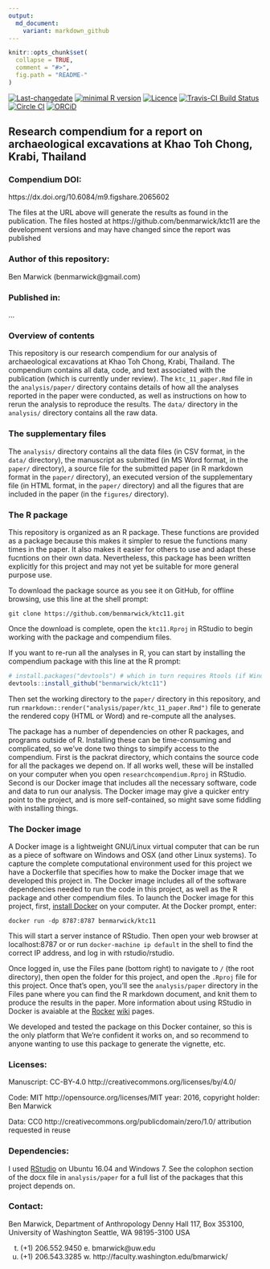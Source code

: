 ```yaml
---
output:
  md_document:
    variant: markdown_github
---
```


<!-- README.md is generated from README.Rmd. Please edit that file -->


```r
knitr::opts_chunk$set(
  collapse = TRUE,
  comment = "#>",
  fig.path = "README-"
)
```
[![Last-changedate](https://img.shields.io/badge/last%20change-`r gsub('-', '--', Sys.Date())`-brightgreen.svg)](https://github.com/benmarwick/ktc11/commits/master) 
[![minimal R version](https://img.shields.io/badge/R%3E%3D-`r as.character(getRversion())`-brightgreen.svg)](https://cran.r-project.org/)
[![Licence](https://img.shields.io/github/license/mashape/apistatus.svg)](http://choosealicense.com/licenses/mit/) 
[![Travis-CI Build Status](https://travis-ci.org/benmarwick/ktc11.png?branch=master)](https://travis-ci.org/benmarwick/ktc11) 
[![Circle CI](https://circleci.com/gh/benmarwick/ktc11.svg?style=shield&circle-token=:circle-token)](https://circleci.com/gh/benmarwick/ktc11) [![ORCiD](https://img.shields.io/badge/ORCiD-0000--0001--7879--4531-green.svg)](http://orcid.org/0000-0001-7879-4531) 

## Research compendium for a report on archaeological excavations at Khao Toh Chong, Krabi, Thailand

### Compendium DOI: 
 
https://dx.doi.org/10.6084/m9.figshare.2065602

The files at the URL above will generate the results as found in the publication. The files hosted at https://github.com/benmarwick/ktc11 are the development versions and may have changed since the report was published

### Author of this repository:

Ben Marwick (benmarwick@gmail.com)

### Published in: 

...

### Overview of contents

This repository is our research compendium for our analysis of archaeological excavations at Khao Toh Chong, Krabi, Thailand. The compendium contains all data, code, and text associated with the publication (which is currently under review). The `ktc_11_paper.Rmd` file in the `analysis/paper/` directory contains details of how all the analyses reported in the paper were conducted, as well as instructions on how to rerun the analysis to reproduce the results. The `data/` directory in the `analysis/` directory contains all the raw data. 

### The supplementary files

The `analysis/` directory contains all the data files (in CSV format, in the `data/` directory), the manuscript as submitted (in MS Word format, in the `paper/` directory), a source file for the submitted paper (in R markdown format in the `paper/` directory), an executed version of the supplementary file (in HTML format, in the `paper/` directory) and all the figures that are included in the paper (in the `figures/` directory). 

### The R package 

This repository is organized as an R package. These functions are provided as a package because this makes it simpler to resue the functions many times in the paper. It also makes it easier for others to use and adapt these fucntions on their own data. Nevertheless, this package has been written explicitly for this project and may not yet be suitable for more general purpose use. 

To download the package source as you see it on GitHub, for offline browsing, use this line at the shell prompt:

```shell
git clone https://github.com/benmarwick/ktc11.git
```

Once the download is complete, open the `ktc11.Rproj` in RStudio to begin working with the package and compendium files. 

If you want to re-run all the analyses in R, you can start by installing the compendium package with this line at the R prompt:

```r
# install.packages("devtools") # which in turn requires Rtools (if Windows) or Xcode (if OSX)
devtools::install_github("benmarwick/ktc11")
```

Then set the working directory to the `paper/` directory in this repository, and run `rmarkdown::render("analysis/paper/ktc_11_paper.Rmd")` file to generate the rendered copy (HTML or Word) and re-compute all the analyses. 


The package has a number of dependencies on other R packages, and programs outside of R.  Installing these can be time-consuming and complicated, so we've done two things to simpify access to the compendium. First is the packrat directory, which contains the source code for all the packages we depend on. If all works well, these will be installed on your computer when you open `researchcompendium.Rproj` in RStudio. Second is our Docker image that includes all the necessary software, code and data to run our analysis. The Docker image may give a quicker entry point to the project, and is more self-contained, so might save some fiddling with installing things.   

### The Docker image 

A Docker image is a lightweight GNU/Linux virtual computer that can be run as a piece of software on Windows and OSX (and other Linux systems). To capture the complete computational environment used for this project we have a Dockerfile that specifies how to make the Docker image that we developed this project in. The Docker image includes all of the software dependencies needed to run the code in this project, as well as the R package and other compendium files. To launch the Docker image for this project, first, [install Docker](https://docs.docker.com/installation/) on your computer. At the Docker prompt, enter:

    docker run -dp 8787:8787 benmarwick/ktc11

This will start a server instance of RStudio. Then open your web browser at localhost:8787 or or run `docker-machine ip default` in the shell to find the correct IP address, and log in with rstudio/rstudio.

Once logged in, use the Files pane (bottom right) to navigate to `/` (the root directory), then open the folder for this project, and open the `.Rproj` file for this project. Once that's open, you'll see the `analysis/paper` directory in the Files pane where you can find the R markdown document, and knit them to produce the results in the paper. More information about using RStudio in Docker is avaiable at the [Rocker](https://github.com/rocker-org) [wiki](https://github.com/rocker-org/rocker/wiki/Using-the-RStudio-image) pages.
 
We developed and tested the package on this Docker container, so this is the only platform that We're confident it works on, and so recommend to anyone wanting to use this package to generate the vignette, etc. 


### Licenses:

Manuscript:  CC-BY-4.0 http://creativecommons.org/licenses/by/4.0/

Code: MIT http://opensource.org/licenses/MIT year: 2016, copyright holder: Ben Marwick

Data: CC0 http://creativecommons.org/publicdomain/zero/1.0/ attribution requested in reuse

### Dependencies:

I used [RStudio](http://www.rstudio.com/products/rstudio/) on Ubuntu 16.04 and Windows 7. See the colophon section of the docx file in `analysis/paper` for a full list of the packages that this project depends on. 

### Contact: 

Ben Marwick, Department of Anthropology
Denny Hall 117, Box 353100, University of Washington
Seattle, WA 98195-3100 USA

t. (+1) 206.552.9450   e. bmarwick@uw.edu
f. (+1) 206.543.3285   w. http://faculty.washington.edu/bmarwick/ 